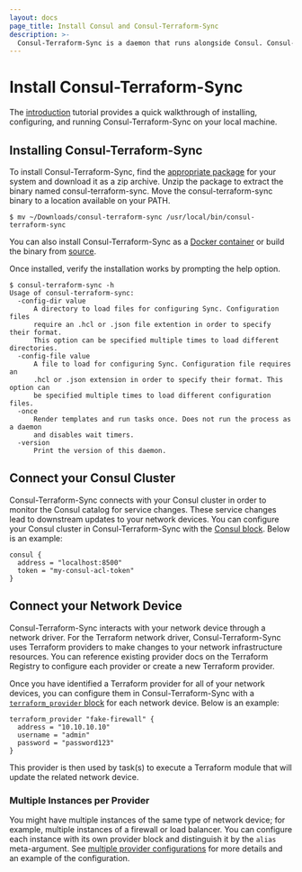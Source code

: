 ```yaml
---
layout: docs
page_title: Install Consul and Consul-Terraform-Sync
description: >-
  Consul-Terraform-Sync is a daemon that runs alongside Consul. Consul-Terraform-Sync is not included with the Consul binary and will need to be installed separately.
---
```


# Install Consul-Terraform-Sync

The [introduction](https://learn.hashicorp.com/tutorials/consul/consul-terraform-sync-intro?utm_source=WEBSITE&utm_medium=WEB_IO&utm_offer=ARTICLE_PAGE&utm_content=DOCS) tutorial provides a quick walkthrough of installing, configuring, and running 
Consul-Terraform-Sync on your local machine.

## Installing Consul-Terraform-Sync

To install Consul-Terraform-Sync, find the [appropriate package](https://releases.hashicorp.com/consul-terraform-sync/) for your system and download it as a zip archive. Unzip the package to extract the binary named consul-terraform-sync. Move the consul-terraform-sync binary to a location available on your PATH.

```shell-session
$ mv ~/Downloads/consul-terraform-sync /usr/local/bin/consul-terraform-sync
```

You can also install Consul-Terraform-Sync as a [Docker container](https://hub.docker.com/u/hashicorp/consul-terraform-sync) or build the binary from [source](https://github.com/hashicorp/consul-terraform-sync).

Once installed, verify the installation works by prompting the help option.

```shell-session
$ consul-terraform-sync -h
Usage of consul-terraform-sync:
  -config-dir value
      A directory to load files for configuring Sync. Configuration files
      require an .hcl or .json file extention in order to specify their format.
      This option can be specified multiple times to load different directories.
  -config-file value
      A file to load for configuring Sync. Configuration file requires an
      .hcl or .json extension in order to specify their format. This option can
      be specified multiple times to load different configuration files.
  -once
      Render templates and run tasks once. Does not run the process as a daemon
      and disables wait timers.
  -version
      Print the version of this daemon.
```

## Connect your Consul Cluster

Consul-Terraform-Sync connects with your Consul cluster in order to monitor the Consul catalog for service changes. These service changes lead to downstream updates to your network devices. You can configure your Consul cluster in Consul-Terraform-Sync with the [Consul block](/docs/nia/configuration#consul). Below is an example:

```hcl
consul {
  address = "localhost:8500"
  token = "my-consul-acl-token"
}
```

## Connect your Network Device

Consul-Terraform-Sync interacts with your network device through a network driver. For the Terraform network driver, Consul-Terraform-Sync uses Terraform providers to make changes to your network infrastructure resources. You can reference existing provider docs on the Terraform Registry to configure each provider or create a new Terraform provider.

Once you have identified a Terraform provider for all of your network devices, you can configure them in Consul-Terraform-Sync with a [`terraform_provider` block](/docs/nia/configuration#terraform-provider) for each network device. Below is an example:

```hcl
terraform_provider "fake-firewall" {
  address = "10.10.10.10"
  username = "admin"
  password = "password123"
}
```

This provider is then used by task(s) to execute a Terraform module that will update the related network device.

### Multiple Instances per Provider

You might have multiple instances of the same type of network device; for example, multiple instances of a firewall or load balancer. You can configure each instance with its own provider block and distinguish it by the `alias` meta-argument. See [multiple provider configurations](/docs/nia/configuration#multiple-provider-configurations) for more details and an example of the configuration.
